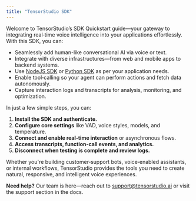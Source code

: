 ```yaml
---
title: "TensorStudio SDK"
---
```


Welcome to TensorStudio’s SDK Quickstart guide—your gateway to integrating real‑time voice intelligence into your applications effortlessly. With this SDK, you can:

- Seamlessly add human-like conversational AI via voice or text.
- Integrate with diverse infrastructures—from web and mobile apps to backend systems.
- Use [NodeJS SDK](https://github.com/soketlabs/openai-realtime-api-beta) or [Python SDK](https://github.com/soketlabs/realtime-sdk-python) as per your application needs.
- Enable tool‑calling so your agent can perform actions and fetch data autonomously.
- Capture interaction logs and transcripts for analysis, monitoring, and optimization.


In just a few simple steps, you can:

1. **Install the SDK and authenticate.**
2. **Configure core settings** like VAD, voice styles, models, and temperature.
3. **Connect and enable real‑time interaction** or asynchronous flows.
4. **Access transcripts, function‑call events, and analytics.**
5. **Disconnect when testing is complete and review logs.**

Whether you're building customer‑support bots, voice‑enabled assistants, or internal workflows, TensorStudio provides the tools you need to create natural, responsive, and intelligent voice experiences.

**Need help?** Our team is here—reach out to [support@tensorstudio.ai](mailto:support@tensorstudio.ai) or visit the support section in the docs.